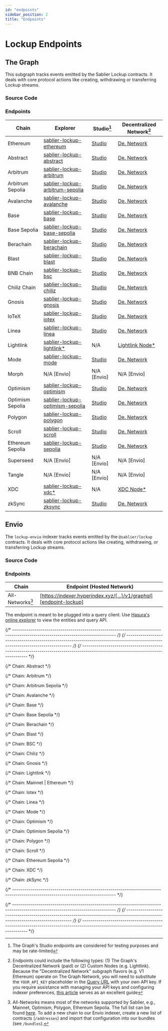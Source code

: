 ```yaml
---
id: "endpoints"
sidebar_position: 2
title: "Endpoints"
---
```



# Lockup Endpoints

## The Graph

This subgraph tracks events emitted by the Sablier Lockup contracts. It deals with core protocol actions like creating,
withdrawing or transferring Lockup streams.

<TheGraphSunset />
<DeprecatedSubgraphs protocol="lockup" />

### Source Code

<LinkPreview
  href="https://github.com/sablier-labs/subgraphs/blob/main/apps/lockup"
  icon="github"
  subtitle="@sablier-labs/subgraphs - apps/lockup"
  title="Sablier Subgraphs - Lockup - The Graph"
/>

### Endpoints

| Chain            | Explorer                                                            | Studio[^2]                               | Decentralized Network[^1]                      |
| ---------------- | ------------------------------------------------------------------- | ---------------------------------------- | ---------------------------------------------- |
| Ethereum         | [sablier-lockup-ethereum][explorer-lockup-ethereum]                 | [Studio][studio-lockup-ethereum]         | [De. Network][network-lockup-ethereum]         |
| Abstract         | [sablier-lockup-abstract][explorer-lockup-abstract]                 | [Studio][studio-lockup-abstract]         | [De. Network][network-lockup-abstract]         |
| Arbitrum         | [sablier-lockup-arbitrum][explorer-lockup-arbitrum]                 | [Studio][studio-lockup-arbitrum]         | [De. Network][network-lockup-arbitrum]         |
| Arbitrum Sepolia | [sablier-lockup-arbitrum-sepolia][explorer-lockup-arbitrum-sepolia] | [Studio][studio-lockup-arbitrum-sepolia] | [De. Network][network-lockup-arbitrum-sepolia] |
| Avalanche        | [sablier-lockup-avalanche][explorer-lockup-avalanche]               | [Studio][studio-lockup-avalanche]        | [De. Network][network-lockup-avalanche]        |
| Base             | [sablier-lockup-base][explorer-lockup-base]                         | [Studio][studio-lockup-base]             | [De. Network][network-lockup-base]             |
| Base Sepolia     | [sablier-lockup-base-sepolia][explorer-lockup-base-sepolia]         | [Studio][studio-lockup-base-sepolia]     | [De. Network][network-lockup-base-sepolia]     |
| Berachain        | [sablier-lockup-berachain][explorer-lockup-berachain]               | [Studio][studio-lockup-berachain]        | [De. Network][network-lockup-berachain]        |
| Blast            | [sablier-lockup-blast][explorer-lockup-blast]                       | [Studio][studio-lockup-blast]            | [De. Network][network-lockup-blast]            |
| BNB Chain        | [sablier-lockup-bsc][explorer-lockup-bsc]                           | [Studio][studio-lockup-bsc]              | [De. Network][network-lockup-bsc]              |
| Chiliz Chain     | [sablier-lockup-chiliz][explorer-lockup-chiliz]                     | [Studio][studio-lockup-chiliz]           | [De. Network][network-lockup-chiliz]           |
| Gnosis           | [sablier-lockup-gnosis][explorer-lockup-gnosis]                     | [Studio][studio-lockup-gnosis]           | [De. Network][network-lockup-gnosis]           |
| IoTeX            | [sablier-lockup-iotex][explorer-lockup-iotex]                       | [Studio][studio-lockup-iotex]            | [De. Network][network-lockup-iotex]            |
| Linea            | [sablier-lockup-linea][explorer-lockup-linea]                       | [Studio][studio-lockup-linea]            | [De. Network][network-lockup-linea]            |
| Lightlink        | [sablier-lockup-lightlink\*][explorer-lockup-lightlink]             | N/A                                      | [Lightlink Node\*][custom-lockup-lightlink]    |
| Mode             | [sablier-lockup-mode][explorer-lockup-mode]                         | [Studio][studio-lockup-mode]             | [De. Network][network-lockup-mode]             |
| Morph            | N/A [Envio]                                                         | N/A [Envio]                              | N/A [Envio]                                    |
| Optimism         | [sablier-lockup-optimism][explorer-lockup-optimism]                 | [Studio][studio-lockup-optimism]         | [De. Network][network-lockup-optimism]         |
| Optimism Sepolia | [sablier-lockup-optimism-sepolia][explorer-lockup-optimism-sepolia] | [Studio][studio-lockup-optimism-sepolia] | [De. Network][network-lockup-optimism-sepolia] |
| Polygon          | [sablier-lockup-polygon][explorer-lockup-polygon]                   | [Studio][studio-lockup-polygon]          | [De. Network][network-lockup-polygon]          |
| Scroll           | [sablier-lockup-scroll][explorer-lockup-scroll]                     | [Studio][studio-lockup-scroll]           | [De. Network][network-lockup-scroll]           |
| Ethereum Sepolia          | [sablier-lockup-sepolia][explorer-lockup-sepolia]                   | [Studio][studio-lockup-sepolia]          | [De. Network][network-lockup-sepolia]          |
| Superseed        | N/A [Envio]                                                         | N/A [Envio]                              | N/A [Envio]                                    |
| Tangle           | N/A [Envio]                                                         | N/A [Envio]                              | N/A [Envio]                                    |
| XDC              | [sablier-lockup-xdc\*][explorer-lockup-xdc]                         | N/A                                      | [XDC Node\*][custom-lockup-xdc]                |
| zkSync           | [sablier-lockup-zksync][explorer-lockup-zksync]                     | [Studio][studio-lockup-zksync]           | [De. Network][network-lockup-zksync]           |

## Envio

<EnvioTip />

The `lockup-envio` indexer tracks events emitted by the `@sablier/lockup` contracts. It deals with core protocol actions
like creating, withdrawing, or transferring Lockup streams.

### Source Code

<LinkPreview
  href="https://github.com/sablier-labs/subgraphs/blob/main/apps/lockup-envio"
  icon="github"
  subtitle="@sablier-labs/subgraphs - apps/lockup-envio"
  title="Sablier Subgraphs - Lockup - Envio"
/>

### Endpoints

| Chain            | Endpoint (Hosted Network)                                          |
| ---------------- | ------------------------------------------------------------------ |
| All-Networks[^3] | [https://indexer.hyperindex.xyz/[...]/v1/graphql][endpoint-lockup] |

The endpoint is meant to be plugged into a query client. Use
[Hasura's online explorer](https://cloud.hasura.io/public/graphiql?) to view the entities and query API.

{/* --------------------------------------------------------------------------------------------------------------------------------- */}
{/* --------------------------------------------------------------------------------------------------------------------------------- */}
{/* --------------------------------------------------------------------------------------------------------------------------------- */}

{/* Chain: Abstract */}

[network-lockup-abstract]:
  https://gateway.thegraph.com/api/API_KEY/subgraphs/id/2QjTdDFY233faXksUruMERMiDoQDdtGG5hBLC27aT1Pw
[explorer-lockup-abstract]: https://thegraph.com/explorer/subgraphs/2QjTdDFY233faXksUruMERMiDoQDdtGG5hBLC27aT1Pw
[studio-lockup-abstract]: https://api.studio.thegraph.com/query/57079/sablier-lockup-abstract/version/latest

{/* Chain: Arbitrum */}

[network-lockup-arbitrum]:
  https://gateway.thegraph.com/api/API_KEY/subgraphs/id/yvDXXHSyv6rGPSzfpbBcbQmMFrECac3Q2zADkYsMxam
[explorer-lockup-arbitrum]: https://thegraph.com/explorer/subgraphs/yvDXXHSyv6rGPSzfpbBcbQmMFrECac3Q2zADkYsMxam
[studio-lockup-arbitrum]: https://api.studio.thegraph.com/query/57079/sablier-lockup-arbitrum/version/latest

{/* Chain: Arbitrum Sepolia */}

[network-lockup-arbitrum-sepolia]:
  https://gateway.thegraph.com/api/API_KEY/subgraphs/id/ApEFvaPGARHedGmFp6TRQu7DoDHQKwt1LPWi1ka6DFHT
[explorer-lockup-arbitrum-sepolia]: https://thegraph.com/explorer/subgraphs/ApEFvaPGARHedGmFp6TRQu7DoDHQKwt1LPWi1ka6DFHT
[studio-lockup-arbitrum-sepolia]:
  https://api.studio.thegraph.com/query/57079/sablier-lockup-arbitrum-sepolia/version/latest

{/* Chain: Avalanche */}

[network-lockup-avalanche]:
  https://gateway.thegraph.com/api/API_KEY/subgraphs/id/FTDmonvFEm1VGkzECcnDY2CPHcW5dSmHRurSjEEfTkCX
[explorer-lockup-avalanche]: https://thegraph.com/explorer/subgraphs/FTDmonvFEm1VGkzECcnDY2CPHcW5dSmHRurSjEEfTkCX
[studio-lockup-avalanche]: https://api.studio.thegraph.com/query/57079/sablier-lockup-avalanche/version/latest

{/* Chain: Base */}

[network-lockup-base]:
  https://gateway.thegraph.com/api/API_KEY/subgraphs/id/778GfecD9tsyB4xNnz4wfuAyfHU6rqGr79VCPZKu3t2F
[explorer-lockup-base]: https://thegraph.com/explorer/subgraphs/778GfecD9tsyB4xNnz4wfuAyfHU6rqGr79VCPZKu3t2F
[studio-lockup-base]: https://api.studio.thegraph.com/query/57079/sablier-lockup-base/version/latest

{/* Chain: Base Sepolia */}

[network-lockup-base-sepolia]:
  https://gateway.thegraph.com/api/API_KEY/subgraphs/id/DdiYENuyh5ztSybRJnBnCZuUgESkFasjGFHZUbURpKHz
[explorer-lockup-base-sepolia]: https://thegraph.com/explorer/subgraphs/DdiYENuyh5ztSybRJnBnCZuUgESkFasjGFHZUbURpKHz
[studio-lockup-base-sepolia]: https://api.studio.thegraph.com/query/57079/sablier-lockup-base-sepolia/version/latest

{/* Chain: Berachain */}

[network-lockup-berachain]:
  https://gateway.thegraph.com/api/API_KEY/subgraphs/id/C2r13APcUemQtVdPFm7p7T3aJkU2rH2EvdZzrQ53zi14
[explorer-lockup-berachain]: https://thegraph.com/explorer/subgraphs/C2r13APcUemQtVdPFm7p7T3aJkU2rH2EvdZzrQ53zi14
[studio-lockup-berachain]: https://api.studio.thegraph.com/query/57079/sablier-lockup-berachain/version/latest

{/* Chain: Blast */}

[network-lockup-blast]:
  https://gateway.thegraph.com/api/API_KEY/subgraphs/id/8MBBc6ET4izgJRrybgWzPjokhZKSjk43BNY1q3xcb8Es
[explorer-lockup-blast]: https://thegraph.com/explorer/subgraphs/8MBBc6ET4izgJRrybgWzPjokhZKSjk43BNY1q3xcb8Es
[studio-lockup-blast]: https://api.studio.thegraph.com/query/57079/sablier-lockup-blast/version/latest

{/* Chain: BSC */}

[network-lockup-bsc]: https://gateway.thegraph.com/api/API_KEY/subgraphs/id/A8Vc9hi7j45u7P8Uw5dg4uqYJgPo4x1rB4oZtTVaiccK
[explorer-lockup-bsc]: https://thegraph.com/explorer/subgraphs/A8Vc9hi7j45u7P8Uw5dg4uqYJgPo4x1rB4oZtTVaiccK
[studio-lockup-bsc]: https://api.studio.thegraph.com/query/57079/sablier-lockup-bsc/version/latest

{/* Chain: Chiliz */}

[network-lockup-chiliz]:
  https://gateway.thegraph.com/api/API_KEY/subgraphs/id/4KsXUFvsKFHH7Q8k3BPgEv2NhCJJGwG78gCPAUpncYb
[explorer-lockup-chiliz]: https://thegraph.com/explorer/subgraphs/4KsXUFvsKFHH7Q8k3BPgEv2NhCJJGwG78gCPAUpncYb
[studio-lockup-chiliz]: https://api.studio.thegraph.com/query/57079/sablier-lockup-chiliz/version/latest

{/* Chain: Gnosis */}

[network-lockup-gnosis]:
  https://gateway.thegraph.com/api/API_KEY/subgraphs/id/DtKniy1RvB19q1r2g1WLN4reMNKDacEnuAjh284rW2iK
[explorer-lockup-gnosis]: https://thegraph.com/explorer/subgraphs/DtKniy1RvB19q1r2g1WLN4reMNKDacEnuAjh284rW2iK
[studio-lockup-gnosis]: https://api.studio.thegraph.com/query/57079/sablier-lockup-gnosis/version/latest

{/* Chain: Lightlink */}

[explorer-lockup-lightlink]:
  https://graph.phoenix.lightlink.io/query/subgraphs/name/lightlink/sablier-lockup-lightlink/graphql
[custom-lockup-lightlink]: https://graph.phoenix.lightlink.io/query/subgraphs/name/lightlink/sablier-lockup-lightlink

{/* Chain: Mainnet | Ethereum */}

[explorer-lockup-ethereum]: https://thegraph.com/explorer/subgraphs/AvDAMYYHGaEwn9F9585uqq6MM5CfvRtYcb7KjK7LKPCt
[studio-lockup-ethereum]: https://api.studio.thegraph.com/query/57079/sablier-lockup-ethereum/version/latest
[network-lockup-ethereum]:
  https://gateway.thegraph.com/api/API_KEY/subgraphs/id/AvDAMYYHGaEwn9F9585uqq6MM5CfvRtYcb7KjK7LKPCt

{/* Chain: Iotex */}

[network-lockup-iotex]:
  https://gateway.thegraph.com/api/API_KEY/subgraphs/id/2P3sxwmcWBjMUv1C79Jh4h6VopBaBZeTocYWDUQqwWFV
[explorer-lockup-iotex]: https://thegraph.com/explorer/subgraphs/2P3sxwmcWBjMUv1C79Jh4h6VopBaBZeTocYWDUQqwWFV
[studio-lockup-iotex]: https://api.studio.thegraph.com/query/57079/sablier-lockup-iotex/version/latest

{/* Chain: Linea */}

[network-lockup-linea]:
  https://gateway.thegraph.com/api/API_KEY/subgraphs/id/GvpecytqVzLzuwuQB3enozXoaZRFoVx8Kr7qrfMiE9bs
[explorer-lockup-linea]: https://thegraph.com/explorer/subgraphs/GvpecytqVzLzuwuQB3enozXoaZRFoVx8Kr7qrfMiE9bs
[studio-lockup-linea]: https://api.studio.thegraph.com/query/57079/sablier-lockup-linea/version/latest

{/* Chain: Mode */}

[network-lockup-mode]: https://gateway.thegraph.com/api/API_KEY/subgraphs/id/oSBvUM371as1pJh8HQ72NMRMb3foV3wuheULfkNf5vy
[explorer-lockup-mode]: https://thegraph.com/explorer/subgraphs/oSBvUM371as1pJh8HQ72NMRMb3foV3wuheULfkNf5vy
[studio-lockup-mode]: https://api.studio.thegraph.com/query/57079/sablier-lockup-mode/version/latest

{/* Chain: Optimism */}

[network-lockup-optimism]:
  https://gateway.thegraph.com/api/API_KEY/subgraphs/id/NZHzd2JNFKhHP5EWUiDxa5TaxGCFbSD4g6YnYr8JGi6
[explorer-lockup-optimism]: https://thegraph.com/explorer/subgraphs/NZHzd2JNFKhHP5EWUiDxa5TaxGCFbSD4g6YnYr8JGi6
[studio-lockup-optimism]: https://api.studio.thegraph.com/query/57079/sablier-lockup-optimism/version/latest

{/* Chain: Optimism Sepolia */}

[network-lockup-optimism-sepolia]:
  https://gateway.thegraph.com/api/API_KEY/subgraphs/id/2LFYyhMVMUMYA2q7XMMnBvCs6v6awWxBeMuMk3tMtmiT
[explorer-lockup-optimism-sepolia]: https://thegraph.com/explorer/subgraphs/2LFYyhMVMUMYA2q7XMMnBvCs6v6awWxBeMuMk3tMtmiT
[studio-lockup-optimism-sepolia]:
  https://api.studio.thegraph.com/query/57079/sablier-lockup-optimism-sepolia/version/latest

{/* Chain: Polygon */}

[network-lockup-polygon]:
  https://gateway.thegraph.com/api/API_KEY/subgraphs/id/8fgeQMEQ8sskVeWE5nvtsVL2VpezDrAkx2d1VeiHiheu
[explorer-lockup-polygon]: https://thegraph.com/explorer/subgraphs/8fgeQMEQ8sskVeWE5nvtsVL2VpezDrAkx2d1VeiHiheu
[studio-lockup-polygon]: https://api.studio.thegraph.com/query/57079/sablier-lockup-polygon/version/latest

{/* Chain: Scroll */}

[network-lockup-scroll]:
  https://gateway.thegraph.com/api/API_KEY/subgraphs/id/GycpYx8c9eRqxvEAfqnpNd1ZfXeuLzjRhnG7vvYaqEE1
[explorer-lockup-scroll]: https://thegraph.com/explorer/subgraphs/GycpYx8c9eRqxvEAfqnpNd1ZfXeuLzjRhnG7vvYaqEE1
[studio-lockup-scroll]: https://api.studio.thegraph.com/query/57079/sablier-lockup-scroll/version/latest

{/* Chain: Ethereum Sepolia */}

[network-lockup-sepolia]:
  https://gateway.thegraph.com/api/API_KEY/subgraphs/id/5yDtFSxyRuqyjvGJyyuQhMEW3Uah7Ddy2KFSKVhy9VMa
[explorer-lockup-sepolia]: https://thegraph.com/explorer/subgraphs/5yDtFSxyRuqyjvGJyyuQhMEW3Uah7Ddy2KFSKVhy9VMa
[studio-lockup-sepolia]: https://api.studio.thegraph.com/query/57079/sablier-lockup-sepolia/version/latest

{/* Chain: XDC */}

[explorer-lockup-xdc]: https://graphql.xinfin.network/subgraphs/name/xdc/sablier-lockup-xdc/graphql
[custom-lockup-xdc]: https://graphql.xinfin.network/subgraphs/name/xdc/sablier-lockup-xdc

{/* Chain: zkSync */}

[network-lockup-zksync]:
  https://gateway.thegraph.com/api/API_KEY/subgraphs/id/5yDtFSxyRuqyjvGJyyuQhMEW3Uah7Ddy2KFSKVhy9VMa
[explorer-lockup-zksync]: https://thegraph.com/explorer/subgraphs/5yDtFSxyRuqyjvGJyyuQhMEW3Uah7Ddy2KFSKVhy9VMa
[studio-lockup-zksync]: https://api.studio.thegraph.com/query/57079/sablier-lockup-zksync/version/latest

{/* --------------------------------------------------------------------------------------------------------------------------------- */}

[endpoint-lockup]: https://indexer.hyperindex.xyz/53b7e25/v1/graphql

{/* --------------------------------------------------------------------------------------------------------------------------------- */}
{/* --------------------------------------------------------------------------------------------------------------------------------- */}
{/* --------------------------------------------------------------------------------------------------------------------------------- */}

[^1]:
    Endpoints could include the following types: (1) The Graph's Decentralized Network (paid) or (2) Custom Nodes (e.g.
    Lightlink). Because the "Decentralized Network" subgraph flavors (e.g. V1 Ethereum) operate on The Graph Network,
    you will need to substitute the `YOUR_API_KEY` placeholder in the
    [Query URL](https://thegraph.com/docs/en/deploying/subgraph-studio-faqs/#6-how-do-i-find-query-urls-for-subgraphs-if-im-not-the-developer-of-the-subgraph-i-want-to-use)
    with your own API key. If you require assistance with managing your API keys and configuring indexer preferences,
    [this article](https://thegraph.com/docs/en/studio/managing-api-keys/) serves as an excellent guide

[^2]: The Graph's Studio endpoints are considered for testing purposes and may be rate-limited

[^3]:
    All-Networks means most of the networks supported by Sablier, e.g., Mainnet, Optimism, Polygon, Ethereum Sepolia. The full
    list can be found [here](https://github.com/sablier-labs/subgraphs/blob/main/packages/constants/src). To add a new
    chain to our Envio indexer, create a new list of contracts (`/addresses`) and import that configuration into our
    bundles (see `/bundles`).
